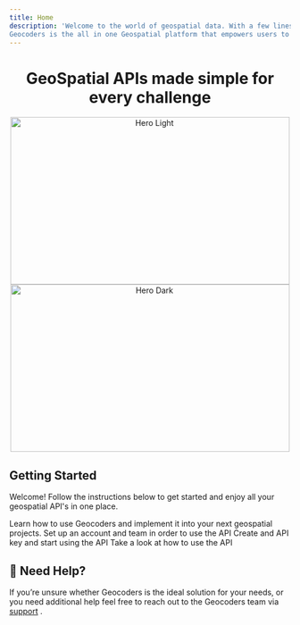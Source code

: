 ```yaml
---
title: Home
description: 'Welcome to the world of geospatial data. With a few lines of code you can join the future.
Geocoders is the all in one Geospatial platform that empowers users to build with accurate, high performance geospatial APIs.'
---
```


<h1 style="text-align: center;">GeoSpatial APIs made simple for every challenge</h1>

<Frame>
  <p align="center">
    <img
      className="block dark:hidden"
      src="/images/docs-landing-light.png"
      alt="Hero Light"
      width="500" height="300"
      align="center"
    />
    <img
      className="hidden dark:block"
      src="/images/docs-landing-dark.png"
      alt="Hero Dark"
      width="500" height="300"
      align="center"
    />
  </p>

</Frame>

## Getting Started

Welcome! Follow the instructions below to get started and enjoy all your geospatial API's in one place.

<CardGroup cols={2}>
  <Card
    title="Quick Start"
    icon="arrow-pointer"
    href="/quick-start"
  >
    Learn how to use Geocoders and implement it into your next geospatial projects.
  </Card>
  <Card
    title="Create a developer account"
    icon="pen-to-square"
    href="https://dashboard.geocoders.io"
  >
    Set up an account and team in order to use the API
  </Card>
</CardGroup>

<CardGroup cols={2}>
  <Card
    title="Create your API key"
    icon="key-skeleton"
    href="https://dashboard.geocoders.io"
  >
    Create and API key and start using the API
  </Card>
  <Card
    title="See Examples for more info"
    icon="code"
    href="/api-reference"
  >
    Take a look at how to use the API
  </Card>
</CardGroup>


## 🤔 Need Help?
If you’re unsure whether Geocoders is the ideal solution for your needs,
or you need additional help feel free to reach out to the Geocoders team
via [support](mailto:support@geocoders.io) <Icon icon="headset" size={18} />.
